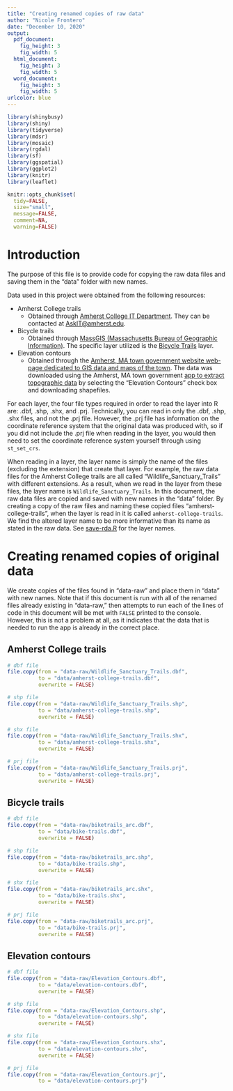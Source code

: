 ```yaml
---
title: "Creating renamed copies of raw data"
author: "Nicole Frontero"
date: "December 10, 2020"
output: 
  pdf_document:
    fig_height: 3
    fig_width: 5
  html_document:
    fig_height: 3
    fig_width: 5
  word_document:
    fig_height: 3
    fig_width: 5
urlcolor: blue
---
```


```r
library(shinybusy)
library(shiny)
library(tidyverse)  
library(mdsr)
library(mosaic)
library(rgdal)
library(sf)
library(ggspatial)
library(ggplot2)
library(knitr)
library(leaflet)

knitr::opts_chunk$set(
  tidy=FALSE,     
  size="small",
  message=FALSE,
  comment=NA,
  warning=FALSE)  
```

# Introduction

The purpose of this file is to provide code for copying the raw data files and saving them in the "data" folder with new names.

Data used in this project were obtained from the following resources:

* Amherst College trails
    - Obtained through [Amherst College IT Department](https://www.amherst.edu/offices/it).  They can be contacted at [AskIT@amherst.edu](AskIT@amherst.edu).
 
* Bicycle trails
    - Obtained through [MassGIS (Massachusetts Bureau of Geographic Information)](https://docs.digital.mass.gov/massgis).  The specific layer utilized is the [Bicycle Trails](https://docs.digital.mass.gov/dataset/massgis-data-bicycle-trails) layer.
    
* Elevation contours
    - Obtained through the [Amherst, MA town government website web-page dedicated to GIS data and maps of the town](https://www.amherstma.gov/400/Amherst-Maps-Property-Info).  The data was downloaded using the Amherst, MA town government [app to extract topographic data](http://gis.amherstma.gov/apps/topoextract.htm) by selecting the "Elevation Contours" check box and downloading shapefiles. 
    
For each layer, the four file types required in order to read the layer into R are: .dbf, .shp, .shx, and .prj.  Technically, you can read in only the .dbf, .shp, .shx files, and not the .prj file.  However, the .prj file has information on the coordinate reference system that the original data was produced with, so if you did not include the .prj file when reading in the layer, you would then need to set the coordinate reference system yourself through using `st_set_crs`.

When reading in a layer, the layer name is simply the name of the files (excluding the extension) that create that layer.  For example, the raw data files for the Amherst College trails are all called "Wildlife_Sanctuary_Trails" with different extensions.  As a result, when we read in the layer from these files, the layer name is `Wildlife_Sanctuary_Trails`.  In this document, the raw data files are copied and saved with new names in the "data" folder.  By creating a copy of the raw files and naming these copied files "amherst-college-trails", when the layer is read in it is called `amherst-college-trails`.  We find the altered layer name to be more informative than its name as stated in the raw data.  See [save-rda.R](https://github.com/Amherst-STAT495F20/STAT495F20-project-Frontero/blob/main/save-rda.Rmd) for the layer names. 

    
# Creating renamed copies of original data 

We create copies of the files found in "data-raw" and place them in "data" with new names.  Note that if this document is run with all of the renamed files already existing in "data-raw," then attempts to run each of the lines of code in this document will be met with `FALSE` printed to the console.  However, this is not a problem at all, as it indicates that the data that is needed to run the app is already in the correct place. 
    
## Amherst College trails

```r
# dbf file 
file.copy(from = "data-raw/Wildlife_Sanctuary_Trails.dbf", 
          to = "data/amherst-college-trails.dbf",
          overwrite = FALSE)

# shp file
file.copy(from = "data-raw/Wildlife_Sanctuary_Trails.shp", 
          to = "data/amherst-college-trails.shp",
          overwrite = FALSE)

# shx file
file.copy(from = "data-raw/Wildlife_Sanctuary_Trails.shx", 
          to = "data/amherst-college-trails.shx",
          overwrite = FALSE)

# prj file
file.copy(from = "data-raw/Wildlife_Sanctuary_Trails.prj", 
          to = "data/amherst-college-trails.prj",
          overwrite = FALSE)
```

## Bicycle trails

```r
# dbf file 
file.copy(from = "data-raw/biketrails_arc.dbf", 
          to = "data/bike-trails.dbf",
          overwrite = FALSE)

# shp file
file.copy(from = "data-raw/biketrails_arc.shp", 
          to = "data/bike-trails.shp",
          overwrite = FALSE)

# shx file
file.copy(from = "data-raw/biketrails_arc.shx", 
          to = "data/bike-trails.shx",
          overwrite = FALSE)

# prj file
file.copy(from = "data-raw/biketrails_arc.prj", 
          to = "data/bike-trails.prj",
          overwrite = FALSE)


```


## Elevation contours

```r
# dbf file 
file.copy(from = "data-raw/Elevation_Contours.dbf", 
          to = "data/elevation-contours.dbf",
          overwrite = FALSE)

# shp file
file.copy(from = "data-raw/Elevation_Contours.shp", 
          to = "data/elevation-contours.shp",
          overwrite = FALSE)

# shx file
file.copy(from = "data-raw/Elevation_Contours.shx", 
          to = "data/elevation-contours.shx",
          overwrite = FALSE)

# prj file
file.copy(from = "data-raw/Elevation_Contours.prj",
          to = "data/elevation-contours.prj")
```

